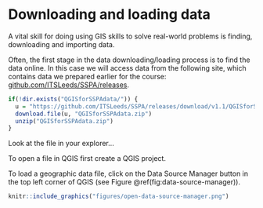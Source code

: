# Downloading and loading data

A vital skill for doing using GIS skills to solve real-world problems is finding, downloading and importing data.

Often, the first stage in the data downloading/loading process is to find the data online. 
In this case we will access data from the following site, which contains data we prepared earlier for the course: [github.com/ITSLeeds/SSPA/releases](https://github.com/ITSLeeds/SSPA/releases/download/v1.1).

```r
if(!dir.exists("QGISforSSPAdata/")) {
  u = "https://github.com/ITSLeeds/SSPA/releases/download/v1.1/QGISforSSPAdata.zip"
  download.file(u, "QGISforSSPAdata.zip")
  unzip("QGISforSSPAdata.zip")
}
```

Look at the file in your explorer...

To open a file in QGIS first create a QGIS project.

To load a geographic data file, click on the Data Source Manager button in the top left corner of QGIS (see Figure \@ref(fig:data-source-manager)).

```r
knitr::include_graphics("figures/open-data-source-manager.png")
```


